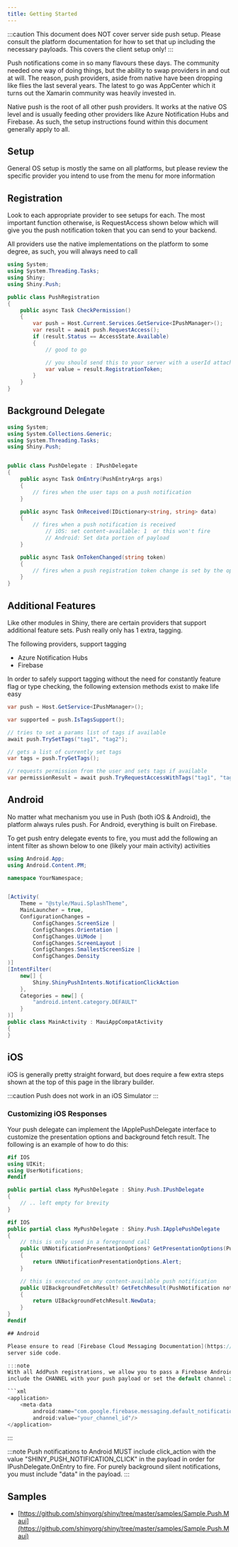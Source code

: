 ```yaml
---
title: Getting Started
---
```


:::caution
This document does NOT cover server side push setup.  Please consult the platform documentation for how to set that up including
the necessary payloads.  This covers the client setup only!
:::

Push notifications come in so many flavours these days.  The community needed one way of doing things, but the ability to swap providers in and out at will.  The reason, push providers, aside from native have been dropping
like flies the last several years.  The latest to go was AppCenter which it turns out the Xamarin community was heavily invested in. 

Native push is the root of all other push providers.  It works at the native OS level and is usually feeding other providers like Azure Notification Hubs and Firebase.  As such, the setup instructions found
within this document generally apply to all.

## Setup
General OS setup is mostly the same on all platforms, but please review the specific provider you intend to use from the menu for more information

<LibBuilder componentName="push" client:load />

## Registration
Look to each appropriate provider to see setups for each.  The most important function otherwise, is RequestAccess shown below which will give you the push notification token that you can send to your backend. 

All providers use the native implementations on the platform to some degree, as such, you will always need to call

```csharp
using System;
using System.Threading.Tasks;
using Shiny;
using Shiny.Push;

public class PushRegistration
{
    public async Task CheckPermission()
    {
        var push = Host.Current.Services.GetService<IPushManager>();
        var result = await push.RequestAccess();
        if (result.Status == AccessState.Available)
        {
            // good to go

            // you should send this to your server with a userId attached if you want to do custom work
            var value = result.RegistrationToken;
        }
    }
}

```


## Background Delegate

```csharp
using System;
using System.Collections.Generic;
using System.Threading.Tasks;
using Shiny.Push;


public class PushDelegate : IPushDelegate
{
    public async Task OnEntry(PushEntryArgs args)
    {
        // fires when the user taps on a push notification
    }

    public async Task OnReceived(IDictionary<string, string> data)
    {
        // fires when a push notification is received 
            // iOS: set content-available: 1  or this won't fire
            // Android: Set data portion of payload
    }

    public async Task OnTokenChanged(string token)
    {
        // fires when a push registration token change is set by the operating system or provider
    }
}
```

## Additional Features
Like other modules in Shiny, there are certain providers that support additional feature sets.  Push really only has 1 extra, tagging.

The following providers, support tagging
* Azure Notification Hubs
* Firebase

In order to safely support tagging without the need for constantly feature flag or type checking, the following extension methods exist to make life easy

```csharp
var push = Host.GetService<IPushManager>();

var supported = push.IsTagsSupport();

// tries to set a params list of tags if available
await push.TrySetTags("tag1", "tag2");

// gets a list of currently set tags
var tags = push.TryGetTags();

// requests permission from the user and sets tags if available
var permissionResult = await push.TryRequestAccessWithTags("tag1", "tag2");
```

## Android
No matter what mechanism you use in Push (both iOS & Android), the platform always rules push.  For Android,
everything is built on Firebase.

To get push entry delegate events to fire, you must add the following 
an intent filter as shown below to one (likely your main activity) activities

```csharp
using Android.App;
using Android.Content.PM;

namespace YourNamespace;


[Activity(
    Theme = "@style/Maui.SplashTheme",
    MainLauncher = true,
    ConfigurationChanges =
        ConfigChanges.ScreenSize |
        ConfigChanges.Orientation |
        ConfigChanges.UiMode |
        ConfigChanges.ScreenLayout |
        ConfigChanges.SmallestScreenSize |
        ConfigChanges.Density
)]
[IntentFilter(
    new[] {
        Shiny.ShinyPushIntents.NotificationClickAction
    },
    Categories = new[] { 
        "android.intent.category.DEFAULT" 
    }
)]
public class MainActivity : MauiAppCompatActivity
{
}
```

## iOS

iOS is generally pretty straight forward, but does require a few extra steps shown at the top of this page in the library builder.

:::caution
Push does not work in an iOS Simulator
:::

### Customizing iOS Responses

Your push delegate can implement the IApplePushDelegate interface to customize the presentation options and background fetch result.  The following is an example of how to do this:

```csharp
#if IOS
using UIKit;
using UserNotifications;
#endif

public partial class MyPushDelegate : Shiny.Push.IPushDelegate 
{
    // .. left empty for brevity
}

#if IOS
public partial class MyPushDelegate : Shiny.Push.IApplePushDelegate
{
    // this is only used in a foreground call
    public UNNotificationPresentationOptions? GetPresentationOptions(PushNotification notification)
    {
        return UNNotificationPresentationOptions.Alert;
    }

    // this is executed on any content-available push notification
    public UIBackgroundFetchResult? GetFetchResult(PushNotification notification) 
    {
        return UIBackgroundFetchResult.NewData;
    }
}
#endif

## Android

Please ensure to read [Firebase Cloud Messaging Documentation](https://firebase.google.com/docs/reference/fcm/rest/v1/projects.messages) for how to implement
server side code.

:::note
With all AddPush registrations, we allow you to pass a Firebase Android argument that allows you to create a default channel for your notifications.  You must either
include the CHANNEL with your push payload or set the default channel in your AndroidManifest.xml like so:

```xml
<application>
    <meta-data
        android:name="com.google.firebase.messaging.default_notification_channel_id"
        android:value="your_channel_id"/>
</application>
```
:::

:::note
Push notifications to Android MUST include click_action with the value "SHINY_PUSH_NOTIFICATION_CLICK" in the payload in order
for IPushDelegate.OnEntry to fire.  For purely background silent notifications, you must include "data" in the payload.
:::

## Samples

* [https://github.com/shinyorg/shiny/tree/master/samples/Sample.Push.Maui](https://github.com/shinyorg/shiny/tree/master/samples/Sample.Push.Maui)